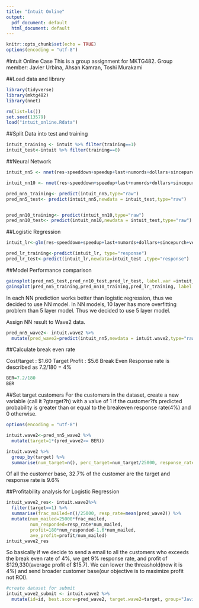 ```yaml
---
title: "Intuit Online"
output:
  pdf_document: default
  html_document: default
---
```


```r
knitr::opts_chunk$set(echo = TRUE)
options(encoding = "utf-8")

```

#Intuit Online Case
 This is a group assignment for MKTG482. 
 Group member: Javier Urbina, Ahsan Kamran, Toshi Murakami
 
##Load data and library
```r
library(tidyverse)
library(mktg482)
library(nnet)

rm(list=ls())
set.seed(13579)
load("intuit_online.Rdata")
```


##Split Data into test and training

```r
intuit_training <- intuit %>% filter(training==1)
intuit_test<-intuit %>% filter(training==0)
```

##Neural Network 

```r
intuit_nn5 <- nnet(res~speeddown+speedup+last+numords+dollars+sincepurch+version2013+upgraded+payroll+bizflag+sex+income+medhvalue,data=intuit_training, size=5, decay=0.01, maxit=1000)

intuit_nn10 <- nnet(res~speeddown+speedup+last+numords+dollars+sincepurch+version2013+upgraded+payroll+bizflag+sex+income+medhvalue,data=intuit_training, size=10, decay=0.01, maxit=1000)

```


```r
pred_nn5_training<- predict(intuit_nn5,type="raw")
pred_nn5_test<- predict(intuit_nn5,newdata = intuit_test,type="raw")


pred_nn10_training<- predict(intuit_nn10,type="raw")
pred_nn10_test<- predict(intuit_nn10,newdata = intuit_test,type="raw")

```


##Logistic Regression

```r
intuit_lr<-glm(res~speeddown+speedup+last+numords+dollars+sincepurch+version2013+upgraded+payroll+bizflag+sex+income+medhvalue,family=binomial, data=intuit_training)

pred_lr_training<-predict(intuit_lr, type="response")
pred_lr_test<-predict(intuit_lr,newdata=intuit_test ,type="response")
```

##Model Performance comparison

```r
gainsplot(pred_nn5_test,pred_nn10_test,pred_lr_test, label.var =intuit_test$res )
gainsplot(pred_nn5_training,pred_nn10_training,pred_lr_training, label.var =intuit_training$res )
```

In each NN prediction works better than logistic regression, thus we decided to use NN model.
In NN models, 10 layer has more overfitting problem than 5 layer model. Thus we decided to use 5 layer model.

Assign NN result to Wave2 data.
```r
pred_nn5_wave2<- intuit.wave2 %>% 
  mutate(pred_wave2=predict(intuit_nn5,newdata = intuit.wave2,type="raw"))
```

##Calculate break even rate

 Cost/target : $1.60
 Target Profit : $5.6
 Break Even Response rate is described as 7.2/180 = 4%

```r
BER=7.2/180
BER
```

##Set target customers
For the customers in the dataset, create a new variable (call it ?gtarget?h) with a value of 1 if the customer?fs predicted probability is greater than or equal to the breakeven response rate(4%) and 0 otherwise.
```r
options(encoding = "utf-8")

intuit.wave2<-pred_nn5_wave2 %>%
  mutate(target=1*(pred_wave2>= BER))
```


```r
intuit.wave2 %>% 
  group_by(target) %>% 
  summarise(num_target=n(), perc_target=num_target/25000, response_rate=mean(pred_wave2)) 
```

Of all the customer base, 32.7% of the customer are the target and response rate is 9.6%

##Profitability analysis for Logistic Regression
```r
intuit_wave2_res<- intuit.wave2%>% 
  filter(target==1) %>% 
  summarise(frac_mailed=n()/25000, resp_rate=mean(pred_wave2)) %>% 
  mutate(num_mailed=25000*frac_mailed,
         num_responded=resp_rate*num_mailed,
         profit=180*num_responded-1.6*num_mailed,
         ave_profit=profit/num_mailed)
intuit_wave2_res
```


So basically if we decide to send a email to all the customers who exceeds the break even rate of 4%, we get 9% response rate, and profit of $129,330(average profit of $15.7). We can lower the threashold(now it is 4%) and send broader customer base(our objective is to maximize profit not ROI).


```r
#create dataset for submit
intuit_wave2_submit <- intuit.wave2 %>% 
  mutate(id=id, best.score=pred_wave2, target.wave2=target, group="Javier_Ahsan_Toshi",section="32")
```

